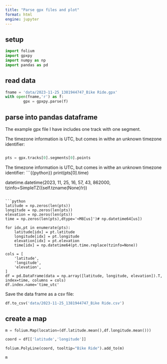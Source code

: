 ```yaml
---
title: "Parse gpx files and plot"
format: html
engine: jupyter
---
```


## setup 
```python
import folium
import gpxpy
import numpy as np
import pandas as pd
```

## read data

```python
fname = 'data/2023-11-25_1381944747_Bike Ride.gpx'
with open(fname,'r') as f:
        gpx = gpxpy.parse(f)
```

## parse into pandas dataframe

The example gpx file I have includes one track with one segment. 

The timezone information is UTC, but comes in withe an unknown timezone identifier:
```python

```

```python
pts = gpx.tracks[0].segments[0].points
```

The timezone information is UTC, but comes in withe an unknown timezone identifier:
```{{python}}
print(pts[0].time)

datetime.datetime(2023, 11, 25, 16, 57, 43, 862000, tzinfo=SimpleTZ({self.tzname(None}!r))
```

```python
latitude = np.zeros(len(pts))
longitude = np.zeros(len(pts))
elevation = np.zeros(len(pts))
time = np.zeros(len(pts),dtype='<M8[us]')# np.datetime64[us])

for idx,pt in enumerate(pts):
    latitude[idx] = pt.latitude
    longitude[idx] = pt.longitude
    elevation[idx] = pt.elevation
    time[idx] = np.datetime64(pt.time.replace(tzinfo=None))

cols = [
    'latitude',
    'longitude',
    'elevation',
]
df = pd.DataFrame(data = np.array([latitude, longitude, elevation]).T, index=time, columns = cols)
df.index.name='time_utc'
```

Save the data frame as a csv file:
```python
df.to_csv('data/2023-11-25_1381944747_Bike Ride.csv')
```

## create a map 

```python
m = folium.Map(location=(df.latitude.mean(),df.longitude.mean()))

coord = df[['latitude','longitude']]

folium.PolyLine(coord, tooltip="Bike Ride").add_to(m)

m
```